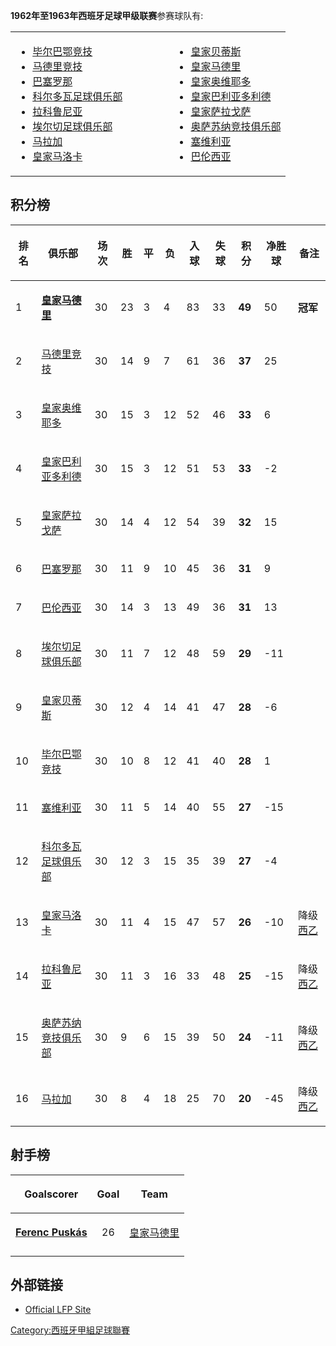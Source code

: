 {{NoteTA|G1=football|G2=西甲}}
'''1962年至1963年西班牙足球甲级联赛'''参赛球队有:

{{Location map+ |Spain |width=400 |float=right |caption=西甲球队位置 1962–63 |places=
{{Location map~ |Spain |lat=43.263472 |long=-2.948150 |label=<small>[[毕尔巴鄂竞技|毕尔巴鄂竞技]]</small> |position=left}}
{{Location map~ |Spain |lat=40.401703 |long=-3.720628 |label=<small>[[马德里竞技|马德里竞技]]</small> |position=left}}
{{Location map~ |Spain |lat=41.380889 |long=2.1228167 |label=<small>[[巴塞罗那足球俱乐部|巴塞罗那]]</small> |position=bottom}}
{{Location map~ |Spain |lat=37.486419 |long=-5.981750 |label=<small>[[皇家贝蒂斯|贝蒂斯]]</small> |position=top}}
{{Location map~ |Spain |lat=37.872219 |long=-4.764550 |label=<small>[[科尔多瓦足球俱乐部|科尔多瓦]]</small> |position=top}}
{{Location map~ |Spain |lat=43.368717 |long=-8.417514 |label=<small>[[拉科鲁尼亚|拉科鲁尼亚]]</small> }}
{{Location map~ |Spain |lat=38.267111 |long=-0.663272 |label=<small>[[埃尔切足球俱乐部|埃尔切]]</small> |position=right}}
{{Location map~ |Spain |lat=36.734217 |long=-4.426603 |label=<small>[[马拉加足球俱乐部|马拉加]]</small> |position=top}}
{{Location map~ |Spain |lat=39.589936 |long=2.6300778 |label=<small>[[皇家马洛卡|马洛卡]]</small> |position=bottom}}
{{Location map~ |Spain |lat=40.453053 |long=-3.688356 |label=<small>[[皇家马德里足球俱乐部|皇家马德里]]</small> |position= right}}
{{Location map~ |Spain |lat=42.796675 |long=-1.637128 |label=<small>[[奥萨苏纳竞技俱乐部|奥萨苏纳]]</small> |position=bottom}}
{{Location map~ |Spain |lat=43.358522 |long=-5.860761 |label=<small>[[皇家奥维耶多|奥维耶多]]</small> |position=bottom}}
{{Location map~ |Spain |lat=37.384039 |long=-5.970583 |label=<small>[[塞维利亚足球俱乐部|塞维利亚]]</small>  |position=bottom}}
{{Location map~ |Spain |lat=39.474616 |long=-0.358219 |label=<small>[[巴伦西亚足球俱乐部|巴伦西亚]]</small> |position=bottom }}
{{Location map~ |Spain |lat=41.644444 |long=-4.761111 |label=<small>[[皇家巴利亚多利德|皇家巴利亚多利德]]</small> |position=bottom}}
{{Location map~ |Spain |lat=41.636472 |long=-0.901828 |label=<small>[[皇家萨拉戈萨|萨拉戈萨]]</small> |position=top }}
}} 

{|border="0" cellpadding="2"
|- valign="top"
|
* [[毕尔巴鄂竞技|毕尔巴鄂竞技]]
* [[马德里竞技|马德里竞技]]
* [[巴塞罗那足球俱乐部|巴塞罗那]]
* [[科尔多瓦足球俱乐部|科尔多瓦足球俱乐部]]
* [[拉科鲁尼亚|拉科鲁尼亚]]
* [[埃尔切足球俱乐部|埃尔切足球俱乐部]]
* [[马拉加足球俱乐部|马拉加]]
* [[皇家马洛卡|皇家马洛卡]]
|width="50"| 
|valign="top"|
* [[皇家贝蒂斯|皇家贝蒂斯]]
* [[皇家马德里|皇家马德里]]
* [[皇家奥维耶多|皇家奥维耶多]]
* [[皇家巴利亚多利德|皇家巴利亚多利德]]
* [[皇家萨拉戈萨|皇家萨拉戈萨]]
* [[奥萨苏纳竞技俱乐部|奥萨苏纳竞技俱乐部]]
* [[塞维利亚足球俱乐部|塞维利亚]]
* [[巴伦西亚足球俱乐部|巴伦西亚]]
|}

== 积分榜 ==
{| bgcolor="#f7f8ff" cellpadding="3" cellspacing="0" border="1" style="font-size: 85%; border: gray solid 1px; border-collapse: collapse;"
|- bgcolor="#CCCCCC"
! 排名!! 俱乐部!! 场次!! 胜 !! 平 !! 负 !! 入球 !! 失球 !! 积分 !! 净胜球 !! 备注
|-align="center"
|1||align="left"|'''[[皇家马德里|皇家马德里]]'''||30||23||3||4||83||33||'''49'''||50||'''冠军'''
|-align="center" bgcolor="#EFEFEF"
|2||align="left"|[[马德里竞技|马德里竞技]]||30||14||9||7||61||36||'''37'''||25||
|-align="center"
|3||align="left"|[[皇家奥维耶多|皇家奥维耶多]]||30||15||3||12||52||46||'''33'''||6||
|-align="center" bgcolor="#EFEFEF"
|4||align="left"|[[皇家巴利亚多利德|皇家巴利亚多利德]]||30||15||3||12||51||53||'''33'''||-2||
|-align="center"
|5||align="left"|[[皇家萨拉戈萨|皇家萨拉戈萨]]||30||14||4||12||54||39||'''32'''||15||
|-align="center" bgcolor="#EFEFEF"
|6||align="left"|[[巴塞罗那足球俱乐部|巴塞罗那]]||30||11||9||10||45||36||'''31'''||9||
|-align="center"
|7||align="left"|[[巴伦西亚足球俱乐部|巴伦西亚]]||30||14||3||13||49||36||'''31'''||13||
|-align="center" bgcolor="#EFEFEF"
|8||align="left"|[[埃尔切足球俱乐部|埃尔切足球俱乐部]]||30||11||7||12||48||59||'''29'''||-11||
|-align="center"
|9||align="left"|[[皇家贝蒂斯|皇家贝蒂斯]]||30||12||4||14||41||47||'''28'''||-6||
|-align="center" bgcolor="#EFEFEF"
|10||align="left"|[[毕尔巴鄂竞技|毕尔巴鄂竞技]]||30||10||8||12||41||40||'''28'''||1||
|-align="center"
|11||align="left"|[[塞维利亚足球俱乐部|塞维利亚]]||30||11||5||14||40||55||'''27'''||-15||
|-align="center" bgcolor="#EFEFEF"
|12||align="left"|[[科尔多瓦足球俱乐部|科尔多瓦足球俱乐部]]||30||12||3||15||35||39||'''27'''||-4||
|-align="center"
|13||align="left"|[[皇家马洛卡|皇家马洛卡]]||30||11||4||15||47||57||'''26'''||-10|| 降级[[西班牙足球乙级联赛|西乙]]
|-align="center" bgcolor="#EFEFEF"
|14||align="left"|[[拉科鲁尼亚|拉科鲁尼亚]]||30||11||3||16||33||48||'''25'''||-15|| 降级[[西班牙足球乙级联赛|西乙]]
|-align="center"
|15||align="left"|[[奥萨苏纳竞技俱乐部|奥萨苏纳竞技俱乐部]]||30||9||6||15||39||50||'''24'''||-11|| 降级[[西班牙足球乙级联赛|西乙]]
|-align="center" bgcolor="#EFEFEF"
|16||align="left"|[[马拉加足球俱乐部|马拉加]]||30||8||4||18||25||70||'''20'''||-45|| 降级[[西班牙足球乙级联赛|西乙]]
|}

==射手榜==
{| class="wikitable"
|-
!Goalscorer
!Goal
!Team
|-
|{{flagicon|HUN|1957}} {{flagicon|ESP|1945}} '''[[Ferenc_Puskás|Ferenc Puskás]]'''
|<center>26
|[[皇家马德里足球俱乐部|皇家马德里]]
|-
|}

==外部链接==
*{{es icon}} [http://www.lfp.es/ Official LFP Site]{{Wayback|url=http://www.lfp.es/ |date=20080113205641 }}

{{西班牙足球甲級聯賽賽季}}

[[Category:西班牙甲組足球聯賽|Category:西班牙甲組足球聯賽]]